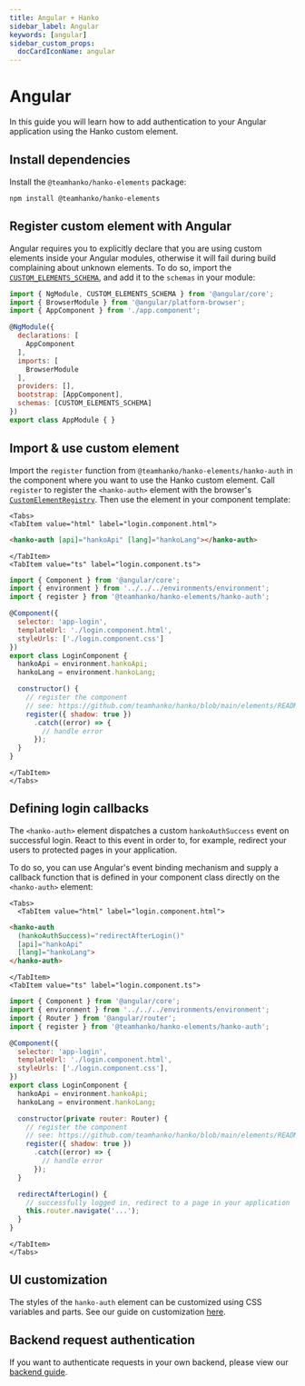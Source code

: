 ```yaml
---
title: Angular + Hanko
sidebar_label: Angular
keywords: [angular]
sidebar_custom_props:
  docCardIconName: angular
---
```



# Angular

In this guide you will learn how to add authentication to your Angular application using the Hanko custom element.

## Install dependencies

Install the `@teamhanko/hanko-elements` package:

```shell npm2yarn
npm install @teamhanko/hanko-elements
```

## Register custom element with Angular

Angular requires you to explicitly declare that you are using custom elements inside your Angular modules, otherwise
it will fail during build complaining about unknown elements. To do so, import the
[`CUSTOM_ELEMENTS_SCHEMA`](https://angular.io/api/core/CUSTOM_ELEMENTS_SCHEMA), and add it to the `schemas` in your
module:

```js {1,14} title="app.module.ts" showLineNumbers
import { NgModule, CUSTOM_ELEMENTS_SCHEMA } from '@angular/core';
import { BrowserModule } from '@angular/platform-browser';
import { AppComponent } from './app.component';

@NgModule({
  declarations: [
    AppComponent
  ],
  imports: [
    BrowserModule
  ],
  providers: [],
  bootstrap: [AppComponent],
  schemas: [CUSTOM_ELEMENTS_SCHEMA]
})
export class AppModule { }
```

## Import & use custom element

Import the `register` function from `@teamhanko/hanko-elements/hanko-auth` in the component where you want to use the
Hanko custom element. Call `register` to register the `<hanko-auth>` element with the browser's
[`CustomElementRegistry`](https://developer.mozilla.org/de/docs/Web/API/CustomElementRegistry). Then use the
element in your component template:

```mdx-code-block
<Tabs>
<TabItem value="html" label="login.component.html">
```

```html title="login.component.html" showLineNumbers
<hanko-auth [api]="hankoApi" [lang]="hankoLang"></hanko-auth>
```

```mdx-code-block
</TabItem>
<TabItem value="ts" label="login.component.ts">
```

```js title="login.component.ts" showLineNumbers
import { Component } from '@angular/core';
import { environment } from '../../../environments/environment';
import { register } from '@teamhanko/hanko-elements/hanko-auth';

@Component({
  selector: 'app-login',
  templateUrl: './login.component.html',
  styleUrls: ['./login.component.css']
})
export class LoginComponent {
  hankoApi = environment.hankoApi;
  hankoLang = environment.hankoLang;

  constructor() {
    // register the component
    // see: https://github.com/teamhanko/hanko/blob/main/elements/README.md#script
    register({ shadow: true })
      .catch((error) => {
        // handle error
      });
  }
}
```

```mdx-code-block
</TabItem>
</Tabs>
```

## Defining login callbacks

The `<hanko-auth>` element dispatches a custom `hankoAuthSuccess` event on successful login. React to this
event in order to, for example, redirect your users to protected pages in your application.

To do so, you can use Angular's event binding mechanism and supply a callback function that is defined in your component
class directly on the `<hanko-auth>` element:

```mdx-code-block
<Tabs>
  <TabItem value="html" label="login.component.html">
```

```html {2} title="login.component.html" showLineNumbers
<hanko-auth
  (hankoAuthSuccess)="redirectAfterLogin()"
  [api]="hankoApi"
  [lang]="hankoLang">
</hanko-auth>
```

```mdx-code-block
</TabItem>
<TabItem value="ts" label="login.component.ts">
```

```js {3,15,24-27} title="login.component.ts" showLineNumbers
import { Component } from '@angular/core';
import { environment } from '../../../environments/environment';
import { Router } from '@angular/router';
import { register } from '@teamhanko/hanko-elements/hanko-auth';

@Component({
  selector: 'app-login',
  templateUrl: './login.component.html',
  styleUrls: ['./login.component.css'],
})
export class LoginComponent {
  hankoApi = environment.hankoApi;
  hankoLang = environment.hankoLang;

  constructor(private router: Router) {
    // register the component
    // see: https://github.com/teamhanko/hanko/blob/main/elements/README.md#script
    register({ shadow: true })
      .catch((error) => {
        // handle error
      });
  }

  redirectAfterLogin() {
    // successfully logged in, redirect to a page in your application
    this.router.navigate('...');
  }
}
```

```mdx-code-block
</TabItem>
</Tabs>
```

## UI customization

The styles of the `hanko-auth` element can be customized using CSS variables and parts. See our guide
on customization [here](https://github.com/teamhanko/hanko/tree/main/elements#ui-customization).

## Backend request authentication

If you want to authenticate requests in your own backend, please view our [backend guide](/guides/backend).
